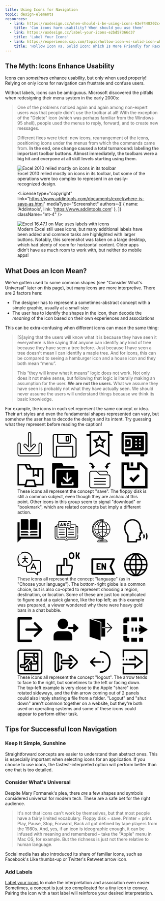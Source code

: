 ```yaml
---
title: Using Icons for Navigation
topic: design-elements
resources:
  - link: https://uxdesign.cc/when-should-i-be-using-icons-63e7448202c4
    title: 'Can icons harm usability? When should you use them'
  - link: https://uxdesign.cc/label-your-icons-e2bd57366d37
    title: 'Label Your Icons'
  - link: https://experience.sap.com/topic/hollow-icon-vs-solid-icon-which-is-more-friendly-for-recognizing/
    title: 'Hollow Icon vs. Solid Icon: Which Is More Friendly for Recognizing?'
---
```


## The Myth: Icons Enhance Usability

Icons can _sometimes_ enhance usability, but only when used properly! Relying on only icons for navigation can frustrate and confuse users.

Without labels, icons can be ambiguous. Microsoft discovered the pitfalls when redesigning their menu system in the early 2000s:

<Blockquote
  author="Jensen Harris via Microsoft"
  link="https://docs.microsoft.com/en-us/archive/blogs/jensenh/the-importance-of-labels"
  title="The Importance of Labels"
>
  <p>
    One of the problems noticed again and again among non-expert users was that people didn't use the toolbar at all! With the exception of the "Delete" icon (which was perhaps familiar from the Windows 95 shell), people used the menus to reply, forward, and to create new messages.
  </p>
  <p>
    Different fixes were tried: new icons, rearrangement of the icons, positioning icons under the menus from which the commands came from. <strong>In the end, one change caused a total turnaround: labeling the important toolbar buttons. Almost immediately, the toolbars were a big hit and everyone at all skill levels starting using them.</strong>
  </p>
</Blockquote>

<figure>

  <Img src="./old-excel.png" alt="Excel 2010 relied mostly on icons in its toolbar" />

  <figcaption>
    Excel 2010 relied mostly on icons in its toolbar, but some of the operations were too complex to represent in an easily-recognized design.
  </figcaption>

  <License
    type="copyright"
    link="https://www.addintools.com/documents/excel/where-is-save-as.html"
    mediaType="Screenshot"
    authors={[
      { name: 'Addintools', link: 'https://www.addintools.com' },
    ]}
    className="mt-4"
  />

</figure>

<figure>

  <FullWidthContainer>

  <Img src="./excel-text-labels.png" alt="Excel 16.47.1 on Mac uses labels with icons" />

  </FullWidthContainer>

  <figcaption>
    Modern Excel still uses icons, but many additional labels have been added and common tasks are highlighted with larger buttons. Notably, this screenshot was taken on a large desktop, which had plenty of room for horizontal content. Older apps didn't have as much room to work with, but neither do mobile apps!
  </figcaption>

</figure>

## What Does an Icon Mean?

We've gotten used to some common shapes (see "Consider What's Universal" later on this page), but many icons are more interpretive. There are 2 factors here:

- The designer has to represent a sometimes-abstract concept with a simple graphic, usually at a small size
- The user has to identify the shapes in the icon, then decode the _meaning_ of the icon based on their own experiences and associations

This can be extra-confusing when different icons can mean the same thing:

<Blockquote
  author="Mary Formanek"
  link="https://uxdesign.cc/label-your-icons-e2bd57366d37"
  title="Label Your Icons"
>
  <p>
    [S]aying that the users will know what it is because they have seen it
    everywhere is like saying that anyone can identify any kind of tree because
    they have seen a tree before. Just because I have seen a tree doesn't mean I
    can identify a maple tree. And for icons, this can be compared to seeing a
    hamburger icon and a house icon and they both mean “menu”.
  </p>
  <p>
    This “they will know what it means” logic does not work. Not only does it
    not make sense, but following that logic is literally making an assumption
    for the user. <strong>We are not the users.</strong> What we assume they
    have seen is probably not what they have actually seen. We should never
    assume the users will understand things because we think its basic
    knowledge.
  </p>
</Blockquote>

For example, the icons in each set represent the same concept or idea. Their art styles and even the fundamental shapes represented can vary, but somehow the user has to decode the design and its intent. Try guessing what they represent before reading the caption!

<figure>
  <Panel>
    <svg xmlns="http://www.w3.org/2000/svg" viewBox="0 0 500 220" className="w-full fill-current h-64">
      <path d="M299.062,64.865l16.563-8.708,16.563,8.708-3.163-18.444,13.4-13.061-18.518-2.691-8.282-16.781-8.282,16.781L288.825,33.36l13.4,13.061Zm2.354-27.414,9.818-1.427,4.391-8.9,4.391,8.9,9.818,1.427-7.105,6.925,1.678,9.778-8.782-4.617-8.781,4.617,1.677-9.778Z"/><path d="M365.625,11.719H353.711V0H277.539V11.719H265.625v5.859h11.914V99.994l38.086-23.317,38.086,23.317V17.578h11.914ZM347.852,89.537l-32.227-19.73L283.4,89.537V5.859h64.454Z"/><path d="M226.473,27.761,209.806,11.1a2.079,2.079,0,0,0-1.473-.611H143.75a8.342,8.342,0,0,0-8.333,8.334v75a8.343,8.343,0,0,0,8.333,8.333h75a8.342,8.342,0,0,0,8.333-8.333V29.234A2.085,2.085,0,0,0,226.473,27.761ZM156.25,14.651h45.833v25a4.17,4.17,0,0,1-4.166,4.166h-37.5a4.17,4.17,0,0,1-4.167-4.166Zm54.167,83.333H152.083v-37.5h58.334Zm12.5-4.166a4.171,4.171,0,0,1-4.167,4.166h-4.167V58.4a2.082,2.082,0,0,0-2.083-2.084H150a2.082,2.082,0,0,0-2.083,2.084V97.984H143.75a4.171,4.171,0,0,1-4.167-4.166v-75a4.171,4.171,0,0,1,4.167-4.167h8.333v25a8.343,8.343,0,0,0,8.334,8.333h37.5a8.342,8.342,0,0,0,8.333-8.333v-25h1.221L222.917,30.1Z"/><path d="M187.5,39.651h8.333a2.083,2.083,0,0,0,2.084-2.084V20.9a2.083,2.083,0,0,0-2.084-2.084H187.5a2.082,2.082,0,0,0-2.083,2.084V37.567A2.082,2.082,0,0,0,187.5,39.651Zm2.083-16.667h4.167v12.5h-4.167Z"/><path d="M432.775,31.534h-18.5V60.228h18.5a2.053,2.053,0,0,0,2.051-2.051V33.585A2.053,2.053,0,0,0,432.775,31.534Zm-5.343,16.323a2.93,2.93,0,0,1-5.86,0V43.9a2.93,2.93,0,0,1,5.86,0Z"/><path d="M414.275,17.2v8.473h18.5a7.919,7.919,0,0,1,7.911,7.91V58.177a7.92,7.92,0,0,1-7.911,7.91h-18.5V74.56h71.45V17.2Zm42.3,44.457h-1.427a2.93,2.93,0,1,1,0-5.859h1.427a2.93,2.93,0,1,1,0,5.859Zm0-12.849h-1.427a2.93,2.93,0,1,1,0-5.86h1.427a2.93,2.93,0,1,1,0,5.86Zm0-12.848h-1.427a2.93,2.93,0,1,1,0-5.859h1.427a2.93,2.93,0,1,1,0,5.859Zm14.643,25.7h-1.428a2.93,2.93,0,1,1,0-5.859h1.428a2.93,2.93,0,1,1,0,5.859Zm0-12.849h-1.428a2.93,2.93,0,0,1,0-5.86h1.428a2.93,2.93,0,0,1,0,5.86Zm0-12.848h-1.428a2.93,2.93,0,1,1,0-5.859h1.428a2.93,2.93,0,1,1,0,5.859Z"/><path d="M400,8.786v74.19a5.859,5.859,0,0,0,5.859,5.859h7.028v7.256a.976.976,0,0,0,.976.976h12.858a.976.976,0,0,0,.976-.976V88.835H472.3v7.256a.976.976,0,0,0,.976.976h12.858a.976.976,0,0,0,.976-.976V88.835h7.028A5.859,5.859,0,0,0,500,82.976V8.786a5.859,5.859,0,0,0-5.859-5.859H405.859A5.859,5.859,0,0,0,400,8.786Zm91.584,66.75a4.889,4.889,0,0,1-4.883,4.883H413.3a4.889,4.889,0,0,1-4.883-4.883V16.226a4.889,4.889,0,0,1,4.883-4.883h73.4a4.889,4.889,0,0,1,4.883,4.883Z"/><path d="M46.875,78.117a6.228,6.228,0,0,1-4.419-1.828L24.778,58.612a6.25,6.25,0,0,1,8.839-8.839l7.008,7.008V9.37a6.25,6.25,0,0,1,12.5,0V56.781l7.008-7.008a6.25,6.25,0,0,1,8.839,8.839L51.3,76.289a6.232,6.232,0,0,1-4.42,1.828Zm-2.21-4.037a3.13,3.13,0,0,0,4.42,0L66.762,56.4A3.125,3.125,0,1,0,62.431,51.9c-.03.029-.059.058-.087.088l-9.676,9.675A1.562,1.562,0,0,1,50,60.553V9.37a3.125,3.125,0,0,0-6.25,0V60.553a1.562,1.562,0,0,1-2.667,1.105l-9.677-9.675A3.125,3.125,0,1,0,26.9,56.314c.029.03.058.059.088.087L44.665,74.079Z"/><path d="M84.375,96.87h-75A9.386,9.386,0,0,1,0,87.5V50a6.25,6.25,0,0,1,12.5,0V84.37H81.25V50a6.25,6.25,0,0,1,12.5,0V87.5A9.386,9.386,0,0,1,84.375,96.87ZM6.25,46.87A3.129,3.129,0,0,0,3.125,50V87.5a6.257,6.257,0,0,0,6.25,6.25h75a6.257,6.257,0,0,0,6.25-6.25V50a3.125,3.125,0,0,0-6.25,0V85.933A1.563,1.563,0,0,1,82.812,87.5H10.937a1.563,1.563,0,0,1-1.562-1.562V50A3.129,3.129,0,0,0,6.25,46.87Z"/><path d="M218.708,137.083v6.1h-67.66a7.083,7.083,0,0,0-7.084,7.083v50.772h-7.3a3.328,3.328,0,0,1-3.328-3.328V125.741a3.328,3.328,0,0,1,3.328-3.328h33.131a2.981,2.981,0,0,1,2.7,1.715L177,133.755H215.38A3.328,3.328,0,0,1,218.708,137.083Z"/><path d="M230.005,149.046H153.019a3.2,3.2,0,0,0-3.195,3.2v62.018a3.328,3.328,0,0,0,3.328,3.328h76.853a3.328,3.328,0,0,0,3.328-3.328V152.374a3.328,3.328,0,0,0-3.328-3.328Zm-54.461,28.269a2.93,2.93,0,0,1,4.143,0l8.963,8.963v-24.91a2.93,2.93,0,1,1,5.859,0v24.91l8.963-8.963a2.93,2.93,0,0,1,4.143,4.143s-13.53,13.484-13.983,13.98a2.908,2.908,0,0,1-4.125-.015l-13.963-13.965A2.93,2.93,0,0,1,175.544,177.315Zm39.891,27.95a2.929,2.929,0,0,1-2.93,2.929H170.652a2.931,2.931,0,0,1-2.93-2.929v-6.618a2.93,2.93,0,0,1,5.859,0v3.688h36v-3.688a2.93,2.93,0,0,1,5.859,0Z"/><path d="M100,141.832H54.913l-8.257-16.07H0v82.617H27.848l-1.618,5.859H73.77l-1.618-5.859H100Zm-35.352,5.859h12.11V167.28l-6.055-2.5-6.055,2.5Zm-21.569-16.07,5.247,10.211h-8.4l-5.246-10.211Zm-9.153,76.758,4.633-16.8H61.441l4.633,16.8Zm60.215-5.859h-23.6l-4.635-16.8H34.1l-4.635,16.8H5.859v-70.9H28.094l8.258,16.07H58.789V176.04L70.7,171.119l11.914,4.921V147.691H94.141Z"/><path d="M347.917,219.219h-62.5a9.384,9.384,0,0,1-9.375-9.375V161.406a9.384,9.384,0,0,1,9.375-9.375h15.625a8.529,8.529,0,0,1,6.368,2.86l7.647,8.6a7.746,7.746,0,0,0,5.791,2.6h27.069a9.385,9.385,0,0,1,9.375,9.375v34.375A9.385,9.385,0,0,1,347.917,219.219Zm-62.5-64.063a6.25,6.25,0,0,0-6.25,6.25v48.438a6.25,6.25,0,0,0,6.25,6.25h62.5a6.25,6.25,0,0,0,6.25-6.25V175.469a6.25,6.25,0,0,0-6.25-6.25H320.848a10.882,10.882,0,0,1-8.125-3.65l-7.647-8.6a5.4,5.4,0,0,0-4.034-1.81Z"/><path d="M346.354,162.969a1.562,1.562,0,0,1-1.562-1.563,6.25,6.25,0,0,0-6.25-6.25H311.979a1.563,1.563,0,0,1,0-3.125h26.563a9.385,9.385,0,0,1,9.375,9.375A1.563,1.563,0,0,1,346.354,162.969Z"/><path d="M293.229,134.844a14.063,14.063,0,0,0-14.062-14.063,3.125,3.125,0,0,0,0,6.25,7.813,7.813,0,0,1,7.812,7.813h-4.687l7.812,10.937,7.813-10.937Z"/><path d="M340.1,134.844a14.063,14.063,0,0,1,14.063-14.063,3.125,3.125,0,0,1,0,6.25,7.813,7.813,0,0,0-7.813,7.813h4.688l-7.813,10.937-7.812-10.937Z"/><path d="M338.542,183.281h-43.75a1.563,1.563,0,1,1,0-3.125h43.75a1.563,1.563,0,0,1,0,3.125Z"/><path d="M338.542,194.219h-43.75a1.563,1.563,0,1,1,0-3.125h43.75a1.563,1.563,0,0,1,0,3.125Z"/><path d="M338.542,205.156h-43.75a1.563,1.563,0,1,1,0-3.125h43.75a1.563,1.563,0,0,1,0,3.125Z"/><path d="M477,120H460v20H430V120H400V220H500V143Zm13,90H410V130h10v20h50V130h3l17,17Z"/><path d="M445,183l-8-8-7,7,15,15,25-25-7-7Z"/><path d="M435,120h10v15H435Z"/>
    </svg>
  </Panel>

  <figcaption>
    These icons all represent the concept "save". The floppy disk is still a common subject, even though they are archaic at this point. Other icons in this group seem to signal "download" or "bookmark", which are related concepts but imply a different action.
  </figcaption>
</figure>

<figure>
  <Panel>
    <svg xmlns="http://www.w3.org/2000/svg" viewBox="0 0 500.107 220" className="w-full fill-current h-64">
      <path d="M486.925,143.172A45,45,0,1,0,500.107,175,44.711,44.711,0,0,0,486.925,143.172Zm-40.358-6.981a57.374,57.374,0,0,0-4.774,5.255,54.7,54.7,0,0,0-7.012,11.3H422.2A39.837,39.837,0,0,1,446.567,136.191ZM419.185,158.02h13.5a52.945,52.945,0,0,0-2.665,14.338H415.461A39.441,39.441,0,0,1,419.185,158.02Zm-3.724,19.612h14.564a52.937,52.937,0,0,0,2.665,14.338h-13.5A39.436,39.436,0,0,1,415.461,177.632Zm6.74,19.612h12.58a54.712,54.712,0,0,0,7.012,11.3,57.506,57.506,0,0,0,4.774,5.255A39.839,39.839,0,0,1,422.2,197.244Zm30.264,14.811a51.927,51.927,0,0,1-6.557-6.808,50.29,50.29,0,0,1-5.266-8h11.823Zm0-20.085h-14.2a47.2,47.2,0,0,1-2.957-14.338h17.159Zm0-19.612H435.306a47.214,47.214,0,0,1,2.959-14.338h14.2Zm0-19.612H440.642a50.24,50.24,0,0,1,5.141-7.845,51.784,51.784,0,0,1,6.682-6.958Zm42.278,19.612H480.178a52.905,52.905,0,0,0-2.664-14.338h13.5A39.441,39.441,0,0,1,494.743,172.358ZM488,152.746h-12.58a54.748,54.748,0,0,0-7.012-11.3,57.519,57.519,0,0,0-4.774-5.255A39.837,39.837,0,0,1,488,152.746Zm-30.264-14.81a51.8,51.8,0,0,1,6.556,6.808,50.175,50.175,0,0,1,5.267,8H457.739Zm0,20.084h14.2a47.177,47.177,0,0,1,2.958,14.338H457.739Zm0,19.612H474.9a47.209,47.209,0,0,1-2.96,14.338h-14.2Zm0,34.415v-14.8h11.823a50.193,50.193,0,0,1-5.141,7.845A51.784,51.784,0,0,1,457.739,212.047Zm5.9,1.753a57.652,57.652,0,0,0,4.774-5.255,54.712,54.712,0,0,0,7.012-11.3H488A39.839,39.839,0,0,1,463.637,213.8Zm27.382-21.83h-13.5a52.9,52.9,0,0,0,2.664-14.338h14.565A39.436,39.436,0,0,1,491.019,191.97Z"/><path d="M338.088,169.349c-1.369,0-2.738.492-2.738,1.65v11.937l-5.688-10.848c-1.334-2.563-2.071-2.739-4.037-2.739-1.37,0-2.739.527-2.739,1.685v22.294c0,1.124,1.369,1.685,2.739,1.685s2.738-.561,2.738-1.685V181.391l6.671,12.148a3.062,3.062,0,0,0,3.054,1.474c1.369,0,2.738-.561,2.738-1.685V171C340.826,169.841,339.457,169.349,338.088,169.349Z"/><path d="M318.849,174.124c1.054,0,1.651-1.124,1.651-2.423,0-1.123-.492-2.352-1.651-2.352h-12.5c-1.194,0-2.388.562-2.388,1.685v22.294c0,1.124,1.194,1.685,2.388,1.685h12.5c1.159,0,1.651-1.228,1.651-2.352,0-1.3-.6-2.422-1.651-2.422H309.44V184.27h5.267c1.158,0,1.65-1.123,1.65-2.071,0-1.124-.6-2.142-1.65-2.142H309.44v-5.933Z"/><path d="M361.447,182.224,374.091,155.6a3.515,3.515,0,0,0-3.176-5.025H287.938a3.516,3.516,0,0,0-3.516,3.516v56.256a3.516,3.516,0,0,0,3.516,3.516h82.977a3.516,3.516,0,0,0,3.176-5.025Zm-69.993,24.612V157.612h73.9l-10.975,23.1a3.521,3.521,0,0,0,0,3.018l10.975,23.1Z"/><path d="M82.626,157.286H57.9c.078-.867.121-1.745.121-2.633a29.018,29.018,0,0,0-43.507-25.135,1.758,1.758,0,1,0,1.76,3.044A25.5,25.5,0,1,1,29.01,180.148a25.211,25.211,0,0,1-15.986-5.637,1.761,1.761,0,0,0-1.62-.311l-4.667,1.22L8.565,171.4a1.757,1.757,0,0,0-.178-1.763,25.507,25.507,0,0,1-1.449-27.754A1.758,1.758,0,1,0,3.9,140.122a29.03,29.03,0,0,0,1.053,30.739l-2.943,6.467a1.758,1.758,0,0,0,2.044,2.429l7.477-1.954a29,29,0,0,0,21.523,5.578v15.394a7.392,7.392,0,0,0,7.383,7.384H65.3l11.118,9.095a1.758,1.758,0,0,0,2.871-1.361v-7.734h3.34a7.392,7.392,0,0,0,7.384-7.384V164.67A7.392,7.392,0,0,0,82.626,157.286Zm3.868,41.489a3.873,3.873,0,0,1-3.868,3.868h-5.1A1.758,1.758,0,0,0,75.77,204.4v5.783l-8.683-7.1c-.479-.436-.9-.436-1.839-.436H40.433a3.873,3.873,0,0,1-3.867-3.868V182.663a29.108,29.108,0,0,0,20.8-21.861H82.626a3.872,3.872,0,0,1,3.868,3.868ZM70.278,186.927a1.757,1.757,0,0,0-.748-3.347h-.72l-5.67-12.921a1.758,1.758,0,0,0-3.22,0L54.251,183.58h-.72a1.757,1.757,0,0,0-.748,3.347l-2.112,4.813a1.758,1.758,0,1,0,3.219,1.412l2.658-6.056h9.965l2.657,6.056a1.758,1.758,0,1,0,3.22-1.412ZM58.09,183.58l3.44-7.84,3.44,7.84ZM9.74,137.139a1.758,1.758,0,1,0-1.243-.515A1.774,1.774,0,0,0,9.74,137.139Zm8.777,28.213a1.758,1.758,0,1,0,1.69,3.083,20.128,20.128,0,0,0,8.7-9.438,20.133,20.133,0,0,0,8.7,9.438,1.758,1.758,0,0,0,1.691-3.083,16.626,16.626,0,0,1-8.446-12.1H38.66a1.758,1.758,0,0,0,0-3.516H30.666v-7.326a1.758,1.758,0,1,0-3.516,0v7.326H20.8a1.758,1.758,0,0,0,0,3.516h6.163A16.626,16.626,0,0,1,18.517,165.352Z"/><path d="M208.078,127.357a10.56,10.56,0,0,0-10.548,10.548v5.274a10.548,10.548,0,0,0,21.1,0v-5.274A10.559,10.559,0,0,0,208.078,127.357Zm5.273,15.822a5.274,5.274,0,0,1-10.547,0v-5.274a5.274,5.274,0,1,1,10.547,0Zm26.725-13.5-4.735-2.323-5.175,10.552h-.993V127.357H223.9v26.369h5.274V143.179h.968l5.161,10.9,4.766-2.258-5.331-11.254Zm-34.635,45.5H192.256V156.715a7.919,7.919,0,0,0-7.91-7.911h-7.911v26.369H150.066v42.19h50.1a7.929,7.929,0,0,0,7.757-6.353l5.274-26.369a7.921,7.921,0,0,0-7.757-9.468Zm-39.554,36.916H155.34V180.447h10.547Zm42.139-28.483-5.273,26.369a2.642,2.642,0,0,1-2.586,2.114H171.161V180.447h10.548V154.078h2.637a2.64,2.64,0,0,1,2.637,2.637v23.732h18.458A2.64,2.64,0,0,1,208.026,183.606Z"/><path d="M410.1,32.259c0,14.241,4.762,21.119,8.239,26.14,2.055,2.968,3.539,5.112,3.539,7.878v21.1a2.637,2.637,0,0,0,2.637,2.637h32.7a2.637,2.637,0,0,0,2.637-2.637V82.1h12.13a2.637,2.637,0,0,0,2.637-2.637V71.551a2.639,2.639,0,0,0-1.167-2.189c-.979-.671-2.349-2.122-2.349-3.085,0-1.052,1.555-2.552,2.349-3.085A2.637,2.637,0,0,0,474.616,61V55.729h4.4a2.638,2.638,0,0,0,2.443-3.63L474.616,35.26v-3a32.26,32.26,0,0,0-64.519,0Zm5.274,0a26.986,26.986,0,0,1,53.971,0v3.517a2.636,2.636,0,0,0,.194.992l5.558,13.687h-3.115a2.637,2.637,0,0,0-2.637,2.637v6.633c-1.4,1.228-3.516,3.575-3.516,6.552s2.115,5.324,3.516,6.552v4h-12.13a2.637,2.637,0,0,0-2.637,2.637v5.273H427.149V66.277c0-4.414-2.175-7.555-4.477-10.88C419.419,50.7,415.371,44.853,415.371,32.259Zm79.334,22.466a2.638,2.638,0,0,1,3.431,1.463,27.334,27.334,0,0,1,0,20.383,2.637,2.637,0,0,1-4.894-1.967,22.053,22.053,0,0,0,0-16.449A2.637,2.637,0,0,1,494.705,54.725Zm-9.786,3.934a2.637,2.637,0,0,1,3.43,1.463,16.785,16.785,0,0,1,0,12.515,2.637,2.637,0,0,1-4.894-1.967,11.5,11.5,0,0,0,0-8.581A2.637,2.637,0,0,1,484.919,58.659Z"/><path d="M312.991,82.8a1.055,1.055,0,0,0,0,2.109h.642a1.055,1.055,0,1,0,0-2.109Z"/><path d="M317.038,84.911h12.631a1.055,1.055,0,0,0,0-2.109H317.038a1.055,1.055,0,0,0,0,2.109Z"/><path d="M327.659,8.74V6.329h2.5a.967.967,0,0,0,1.017-.913c0-.024,0-.048,0-.072V2.285a1.023,1.023,0,0,0-.992-1.054h-5.867a37.767,37.767,0,0,0-.7,75.527v2.7h-9.649a6.633,6.633,0,0,0-6.7,6.6v1.666a1.071,1.071,0,0,0,1.074,1.055h36.393a1.037,1.037,0,0,0,1.033-1.041v-1.68a6.6,6.6,0,0,0-6.6-6.6h-9.926V76.825h.916a1.075,1.075,0,0,0,1.018-1.113V72.653a1.066,1.066,0,0,0-1.018-1.1h-2.5V69.257a30.277,30.277,0,0,0,0-60.517ZM346.7,19.352a27.743,27.743,0,0,1-5.322,4.313,28.832,28.832,0,0,0-9.445-12.314A28.135,28.135,0,0,1,346.7,19.352ZM327.659,37.973V30a30.284,30.284,0,0,0,12.64-3.264,38.442,38.442,0,0,1,1.847,11.241Zm14.487,2.109A38.277,38.277,0,0,1,340.3,51.294,30.317,30.317,0,0,0,327.659,48V40.082ZM339.6,24.722a28.032,28.032,0,0,1-11.938,3.163V11.115A26.549,26.549,0,0,1,339.6,24.722Zm-.49,56.849a4.486,4.486,0,0,1,4.549,4.423c0,.021,0,.042,0,.064v.611H309.376v-.611a4.521,4.521,0,0,1,4.59-4.487Zm-13.382-2.109V76.825h1.406v2.637ZM324.316,4.219a34.721,34.721,0,0,0,0,69.441h4.749v1.055h-4.749a35.688,35.688,0,0,1,0-71.375h4.749v.879ZM310.908,25.746a40.5,40.5,0,0,0-2.09,12.227H298.389a27.878,27.878,0,0,1,6.5-16.952A29.713,29.713,0,0,0,310.908,25.746ZM306.3,19.427a28.149,28.149,0,0,1,14.841-8.076,28.85,28.85,0,0,0-9.47,12.376A27.623,27.623,0,0,1,306.3,19.427Zm2.521,20.655a40.374,40.374,0,0,0,2.09,12.2,29.741,29.741,0,0,0-6.023,4.725,28.233,28.233,0,0,1-6.5-16.93Zm2.85,14.189a28.862,28.862,0,0,0,9.47,12.376,28.149,28.149,0,0,1-14.84-8.076A27.55,27.55,0,0,1,311.668,54.271Zm1.924-1.044a28.454,28.454,0,0,1,11.957-3.115v16.77a25.87,25.87,0,0,1-11.957-13.655Zm-.767-1.981a38.174,38.174,0,0,1-1.9-11.164h14.622V48A30.338,30.338,0,0,0,312.825,51.246Zm-1.9-13.273a38.372,38.372,0,0,1,1.9-11.193A30.322,30.322,0,0,0,325.549,30v7.976Zm2.665-13.2a25.877,25.877,0,0,1,11.957-13.655V27.886a28.447,28.447,0,0,1-11.956-3.116ZM296.324,39a30.217,30.217,0,0,0,29.225,30.259v2.294h-1.233a32.611,32.611,0,0,1,0-65.222h1.233V8.74A30.218,30.218,0,0,0,296.325,39Zm31.335,11.114A28.046,28.046,0,0,1,339.6,53.275a26.545,26.545,0,0,1-11.937,13.607Zm4.276,16.535a28.838,28.838,0,0,0,9.445-12.314,27.712,27.712,0,0,1,5.322,4.313A28.142,28.142,0,0,1,331.935,66.647ZM348.12,57.1a29.843,29.843,0,0,0-5.977-4.759,40.392,40.392,0,0,0,2.111-12.259h10.429A27.921,27.921,0,0,1,348.12,57.1Zm6.564-19.127h-10.43a40.6,40.6,0,0,0-2.111-12.287,29.832,29.832,0,0,0,5.977-4.745A27.963,27.963,0,0,1,354.684,37.973Z"/><path d="M232.022,56.324a1.318,1.318,0,0,0,1.318-1.318V30.9a3.339,3.339,0,0,0-3.335-3.335h-3.953V23.375a2.52,2.52,0,0,0-2.517-2.517h-17V11.5a3.523,3.523,0,0,0-3.519-3.518h-7.152a1.319,1.319,0,1,0,0,2.637h7.152a.883.883,0,0,1,.882.881V31.223a.883.883,0,0,1-.882.881h-1.12a2.153,2.153,0,0,0-1.86,1.074l-1.472,2.549-1.471-2.549a2.152,2.152,0,0,0-1.86-1.074H161.266a.883.883,0,0,1-.882-.881V11.5a.883.883,0,0,1,.882-.881h29.323a1.319,1.319,0,1,0,0-2.637H161.266a3.523,3.523,0,0,0-3.519,3.518v9.361h-4.61a2.52,2.52,0,0,0-2.517,2.517V27.56h-3.954a3.339,3.339,0,0,0-3.335,3.335V70.122a8.275,8.275,0,0,0,8.266,8.266h29.128a.657.657,0,0,1,.633.471c.036.121.057.148.378.9a3.277,3.277,0,0,0,3.133,2.269H191.8a3.278,3.278,0,0,0,3.133-2.269c.33-.775.342-.783.378-.9a.657.657,0,0,1,.633-.471h29.128a8.275,8.275,0,0,0,8.266-8.266V60.277a1.319,1.319,0,0,0-2.637,0v9.845a5.635,5.635,0,0,1-5.629,5.629H195.946a3.277,3.277,0,0,0-3.133,2.269l-.327.763c-.049.115-.155.611-.684.611h-6.933a.657.657,0,0,1-.633-.471c-.035-.12-.046-.124-.378-.9a3.276,3.276,0,0,0-3.133-2.269H151.6a5.635,5.635,0,0,1-5.629-5.629V30.9a.7.7,0,0,1,.7-.7h3.954V68.24a2.52,2.52,0,0,0,2.517,2.517h6.855a1.319,1.319,0,1,0,0-2.637h-6.735V23.5h4.49v7.728a3.523,3.523,0,0,0,3.519,3.518h25.751V64.916a3.207,3.207,0,0,1-3.2,3.2H165.264a1.319,1.319,0,1,0,0,2.637h18.55a5.834,5.834,0,0,0,4.522-2.149,5.832,5.832,0,0,0,4.522,2.149h30.677a2.52,2.52,0,0,0,2.517-2.517V30.2h3.953a.7.7,0,0,1,.7.7V55.006a1.317,1.317,0,0,0,1.318,1.318Zm-8.607,11.8H192.858a3.207,3.207,0,0,1-3.2-3.2V34.741h5.293l1.755,3.038a2.147,2.147,0,0,0,3.719,0l1.754-3.039h.838a3.5,3.5,0,0,0,2.577-1.131h11.089a1.319,1.319,0,0,0,0-2.637H206.531V23.5h16.883V68.12Z"/><path d="M216.679,39.984h-20.29a1.319,1.319,0,0,0,0,2.637h20.29a1.319,1.319,0,1,0,0-2.637Z"/><path d="M216.679,48.994h-20.29a1.319,1.319,0,0,0,0,2.637h20.29a1.319,1.319,0,1,0,0-2.637Z"/><path d="M216.679,58.005h-20.29a1.319,1.319,0,0,0,0,2.637h20.29a1.319,1.319,0,1,0,0-2.637Z"/><path d="M159.992,42.621h20.29a1.319,1.319,0,0,0,0-2.637h-20.29a1.319,1.319,0,0,0,0,2.637Z"/><path d="M159.992,51.631h20.29a1.319,1.319,0,0,0,0-2.637h-20.29a1.319,1.319,0,0,0,0,2.637Z"/><path d="M159.992,60.642h20.29a1.319,1.319,0,0,0,0-2.637h-20.29a1.319,1.319,0,0,0,0,2.637Z"/><path d="M187.017,74.382v.792a1.319,1.319,0,1,0,2.637,0v-.792a1.319,1.319,0,1,0-2.637,0Z"/><path d="M170.921,16.289a1.529,1.529,0,0,0-1.419-.95h0a1.531,1.531,0,0,0-1.419.954l-.011.03-3.585,9.411a1.318,1.318,0,1,0,2.464.939l.57-1.495h3.939l.563,1.491a1.318,1.318,0,0,0,2.467-.931l-3.552-9.412-.015-.037Zm-2.4,6.252.975-2.558.965,2.558Z"/><path d="M181.78,15.2h-2.773a1.319,1.319,0,0,0-1.319,1.318v9.547a1.32,1.32,0,0,0,1.319,1.318h.006s2.548-.011,3.251-.011a3.886,3.886,0,0,0,2.522-6.844A3.508,3.508,0,0,0,181.78,15.2Zm0,2.637a.878.878,0,1,1,0,1.756l-1.455,0V17.835Zm.484,6.9c-.359,0-1.2,0-1.939.006V22.232c.775,0,.807,0,1.939,0a1.251,1.251,0,1,1,0,2.5Z"/><path d="M195.554,17.835a3.432,3.432,0,0,1,1.931.589,1.318,1.318,0,1,0,1.476-2.185,6.092,6.092,0,1,0-3.407,11.142,5.162,5.162,0,0,0,3.5-1.282,5.088,5.088,0,0,0,.521-.537,1.319,1.319,0,1,0-2.021-1.694,2.626,2.626,0,0,1-.254.262,2.536,2.536,0,0,1-1.743.614,3.455,3.455,0,0,1,0-6.909Z"/><path d="M37.2,57.1H13.292v5.274H42.474A5.28,5.28,0,0,0,37.2,57.1Z"/><path d="M37.2,46.549H13.292v5.274H37.2a10.482,10.482,0,0,1,5.274,1.419V51.823A5.28,5.28,0,0,0,37.2,46.549Z"/><path d="M53.022,46.549a5.281,5.281,0,0,0-5.274,5.274v1.419a10.488,10.488,0,0,1,5.274-1.419H76.931V46.549Z"/><path d="M53.022,57.1a5.281,5.281,0,0,0-5.274,5.274H76.931V57.1Z"/><path d="M82.205,12.268V67.645H8.018V12.268H.107V90.01L14.56,75.556H90.116V12.268Z"/><path d="M47.748,42.694a10.488,10.488,0,0,1,5.274-1.419H76.931V0H53.022a5.28,5.28,0,0,0-5.274,5.274Z"/><path d="M13.292,41.275H37.2a10.482,10.482,0,0,1,5.274,1.419V5.274A5.279,5.279,0,0,0,37.2,0H13.292Z"/>
    </svg>
  </Panel>

  <figcaption>
    These icons all represent the concept "language" (as in "Choose your language"). The bottom-right globe is a common choice, but is also co-opted to represent choosing a region, destination, or location. Some of these are just too complicated to figure out at a quick glance, like the top left; as this example was prepared, a viewer wondered why there were heavy gold bars in a chat bubble.
  </figcaption>
</figure>

<figure>
  <Panel>
    <svg xmlns="http://www.w3.org/2000/svg" viewBox="0 0 500 220" className="w-full fill-current h-64">
      <path d="M207.561,89.756H141.74a2.993,2.993,0,0,1-2.991-2.992V72.8A18.971,18.971,0,0,1,157.7,53.853h33.908A18.971,18.971,0,0,1,210.553,72.8V86.764A2.993,2.993,0,0,1,207.561,89.756Zm-32.91-43.881a19.946,19.946,0,1,0-19.946-19.946A19.946,19.946,0,0,0,174.651,45.875Zm44.922-19.148a3,3,0,0,0-5.031,2.194V37.9H198.586a3.989,3.989,0,0,0,0,7.978h15.956v8.976a3,3,0,0,0,5.031,2.194L233.534,44.08a3,3,0,0,0,0-4.388ZM70.63,20.9c-.037-.039-.076-.077-.114-.114a4.675,4.675,0,1,0-6.485,6.735L79.753,43.2H34.967a4.675,4.675,0,1,0,0,9.349H79.753L64.031,68.216a4.674,4.674,0,1,0,6.6,6.621L94.367,51.181l.012-.012a4.675,4.675,0,0,0-.012-6.611ZM4.675,95.739H51.609a4.675,4.675,0,1,0,0-9.349H9.349V9.35h42.26a4.675,4.675,0,0,0,0-9.35H4.675A4.675,4.675,0,0,0,0,4.675V91.064A4.675,4.675,0,0,0,4.675,95.739ZM325.262,40.7a1.492,1.492,0,0,1,1.492-1.493H337.2V6.362h-52L321.255,18.38a1.493,1.493,0,0,1,1.021,1.416V75.027H337.2V42.187h-10.45A1.492,1.492,0,0,1,325.262,40.7Zm-5.971-19.822L277.5,6.941v68.5l41.8,13.934Zm44.343,18.765L346.748,22.751a1.493,1.493,0,0,0-2.112,2.112L358.976,39.2H337.2v2.985h21.772l-14.34,14.339a1.494,1.494,0,0,0,2.112,2.113l16.886-16.888a1.492,1.492,0,0,0,.323-1.626A1.465,1.465,0,0,0,363.634,39.638Zm50.923,54.819h14.96V79.5h-7.48v-7.48H407.078v14.96A7.478,7.478,0,0,0,414.557,94.457Zm45-14.959H437.306V94.457h22.252ZM422.037,30.674H407.078V65.068h14.959Zm0-14.433h7.48V1.282h-14.96a7.479,7.479,0,0,0-7.479,7.48V23.721h14.959Zm30.248,39.108h7.351V40.39h-7.351Zm-6.668,0V40.39h-7.351V55.349ZM482.305,1.282H467.346V16.241h14.959Zm-22.747,0H437.306V16.241h22.252Zm9.023,60.773a2.119,2.119,0,0,0,2.5,3.247L498.706,49.82a2.118,2.118,0,0,0,0-3.9L471.082,30.438a2.118,2.118,0,0,0-2.5,3.246l5.188,6.706H466.3V55.349h7.466Zm-1.235,32.4h14.959V79.5H467.346Zm-63.085,59.722h5.983V130.244h83.772v83.772H410.244V190.081h-5.983V220H500V124.261H404.261Zm11.967,5.984v5.984h5.984v-5.984Zm32.911,39.026,34.792-27.059-34.792-27.058v15.091H428.2v5.984h26.926V157.3l19.061,14.827-19.061,14.828v-8.844H404.261V184.1h44.878Zm-38.895-39.026h-5.983v5.984h5.983Zm-314.5-25.587v75.108A10.327,10.327,0,0,1,85.424,220H10.316A10.328,10.328,0,0,1,0,209.684V134.576a10.327,10.327,0,0,1,10.316-10.315H85.424A10.326,10.326,0,0,1,95.739,134.576Zm-5.609,0a4.712,4.712,0,0,0-4.706-4.706H10.315a4.712,4.712,0,0,0-4.7,4.706v75.108a4.711,4.711,0,0,0,4.7,4.706H85.424a4.712,4.712,0,0,0,4.706-4.706Zm-9.412,4.507v66.1a2.805,2.805,0,0,1-2.8,2.805H27.533a2.8,2.8,0,0,1-2.8-2.805v-9.953H15.107a6.1,6.1,0,0,1-6.094-6.094v-3.289a6.1,6.1,0,0,1,6.094-6.094h9.622V139.083a2.805,2.805,0,0,1,2.805-2.805H77.913A2.805,2.805,0,0,1,80.718,139.083ZM30.339,175.714,40.5,165.553H30.822c-.162,0-.323-.008-.483-.02Zm9.494,26.659c-.012-.161-.02-.323-.02-.486v-11.2l-1.282-1.282L33.537,194.4a2.8,2.8,0,0,1-1.983.821H30.339v7.149Zm11.61-22.779v-3.1l-1.967,1.967,2.166,2.166A2.809,2.809,0,0,1,51.443,179.594Zm.822-11.852a2.8,2.8,0,0,1,4.788,1.984v7.063H70.694a.5.5,0,0,0,.484-.484v-3.289a.5.5,0,0,0-.484-.485H64.116a2.8,2.8,0,0,1-2.8-2.805v-8.7l-5.335-5.335H30.824a.5.5,0,0,0-.485.485v3.289a.492.492,0,0,0,.483.484H47.269a2.8,2.8,0,0,1,1.984,4.788l-19.8,19.8a2.8,2.8,0,0,1-1.983.821H15.107a.5.5,0,0,0-.484.484v3.289a.5.5,0,0,0,.484.484H30.392l6.156-6.156a2.806,2.806,0,0,1,1.984-.821h0a2.8,2.8,0,0,1,1.983.821l4.086,4.087a2.8,2.8,0,0,1,.822,1.983v12.359a.5.5,0,0,0,.484.485H49.2a.5.5,0,0,0,.483-.484V186.6l-6.156-6.155a2.8,2.8,0,0,1,0-3.967ZM75.108,180.5a6.077,6.077,0,0,1-4.414,1.9H54.248a2.8,2.8,0,0,1-1.037-.2l1.258,1.258a2.807,2.807,0,0,1,.822,1.984v16.447c0,.163-.008.324-.021.484H75.108Zm0-24.9A10.205,10.205,0,0,1,61.4,141.888H30.339V150.1c.16-.013.322-.021.485-.021H57.138a2.805,2.805,0,0,1,1.983.821l6.979,6.979a2.8,2.8,0,0,1,.821,1.983v7.063h3.773a6.075,6.075,0,0,1,4.414,1.9Zm0-9.118a4.592,4.592,0,1,0,0,.008ZM318.92,130.244a2.992,2.992,0,0,0,0,5.984,32.91,32.91,0,0,1,32.91,32.91v5.984a32.91,32.91,0,0,1-32.91,32.911,2.992,2.992,0,1,0,0,5.983,38.893,38.893,0,0,0,38.894-38.894v-5.984A38.894,38.894,0,0,0,318.92,130.244Zm-30.038,44.878h28.542a2.992,2.992,0,1,0,0-5.984H288.882l10.052-9.813a3,3,0,0,0-4.188-4.308l-15.318,14.959a2.992,2.992,0,0,0-.078,4.231c.025.026.051.052.078.077l15.318,14.96a3,3,0,0,0,4.188-4.309Zm40.509,0a2.992,2.992,0,0,0,0-5.984H326.4a2.992,2.992,0,1,0,0,5.984ZM172.149,187.328v8.782a9.032,9.032,0,0,1-8.993,8.981,8.845,8.845,0,0,1-3.313-.647,8.984,8.984,0,0,1-17.657-2.352V142.169a8.985,8.985,0,0,1,17.66-2.35,8.848,8.848,0,0,1,3.31-.646,9.04,9.04,0,0,1,8.993,8.989v8.773c0,4-6,4-6,0v-8.773a2.991,2.991,0,1,0-5.982,0V196.11a2.991,2.991,0,0,0,5.982,0v-8.782C166.153,183.331,172.149,183.331,172.149,187.328Zm-17.974-45.159a3,3,0,0,0-5.993,0v59.923a3,3,0,1,0,5.993,0Zm75.277,23.6a9.032,9.032,0,0,1,0,12.709l-17.985,17.994a9.279,9.279,0,0,1-6.857,2.833,9.246,9.246,0,0,1-8.694-8.694,9.263,9.263,0,0,1,2.845-6.845l2.642-2.645H175.145a9,9,0,0,1-6.733-2.874,9.38,9.38,0,0,1,0-12.232,8.995,8.995,0,0,1,6.733-2.877H201.38l-2.619-2.622a9.119,9.119,0,0,1-2.025-9.821,9,9,0,0,1,8.316-5.595,9.123,9.123,0,0,1,6.415,2.7Zm-4.237,4.249-17.983-17.985a3.089,3.089,0,0,0-2.18-.94,2.738,2.738,0,0,0-2.753,1.847,2.89,2.89,0,0,0,.7,3.33l7.743,7.743a3,3,0,0,1-2.113,5.118h-33.48a2.656,2.656,0,0,0-2.268.875,3.415,3.415,0,0,0,0,4.246,2.656,2.656,0,0,0,2.268.875h33.492a3,3,0,0,1,2.113,5.121L203,188a2.945,2.945,0,0,0-1.083,2.368,3.251,3.251,0,0,0,2.953,2.952,2.957,2.957,0,0,0,2.367-1.094l17.983-17.982A2.942,2.942,0,0,0,225.215,170.019Z"/>
    </svg>
  </Panel>

  <figcaption>
    These icons all represent the concept "logout". The arrow tends to face to the right, but sometimes to the left or facing down. The top-left example is very close to the Apple "share" icon rotated sideways, and the thin arrow coming out of 2 panels could also imply sharing a file from a folder. "Logout" and "shut down" aren't common together on a website, but they're both used on operating systems and some of these icons could appear to perform either task.
  </figcaption>
</figure>

## Tips for Successful Icon Navigation

### Keep It Simple, Sunshine

Straightforward concepts are easier to understand than abstract ones. This is especially important when selecting icons for an application. If you choose to use icons, the fastest-interpreted option will perform better than one that is too detailed.

### Consider What's Universal

Despite Mary Formanek's plea, there _are_ a few shapes and symbols considered universal for modern tech. These are a safe bet for the right audience.

<Blockquote
  author="Jensen Harris via Microsoft"
  link="https://docs.microsoft.com/en-us/archive/blogs/jensenh/the-importance-of-labels"
  title="The Importance of Labels"
>
  <p>
    It's not that icons can't work by themselves, but that most people have a fairly limited vocabulary. Floppy disk = save. Printer = print. Play, Pause, Stop, Forward, Back all got defined by tape players from the 1980s. And, yes, if an icon is ideographic enough, it can be infused with meaning and remembered – take the "Apple" menu in Mac OS, for example. But the richness is just not there relative to human language.
  </p>
</Blockquote>

Social media has also introduced its share of familiar icons, such as Facebook's Like thumbs-up or Twitter's Retweet arrow icon.

### Add Labels

[Label your icons](https://uxdesign.cc/label-your-icons-e2bd57366d37) to make the interpretation and association even easier. Sometimes, a concept is just too complicated for a tiny icon to convey. Pairing the icon with a text label will reinforce your desired interpretation.
